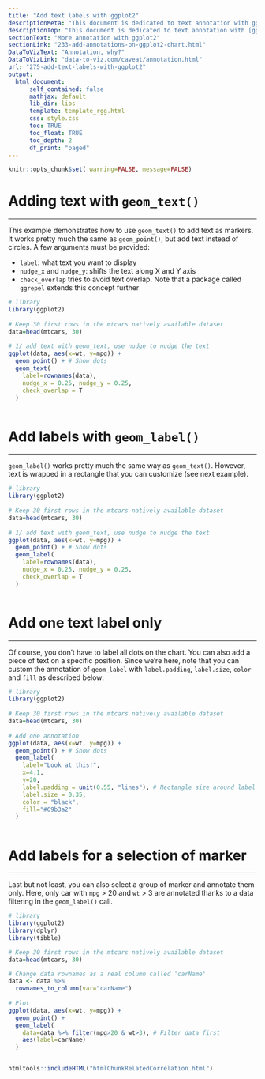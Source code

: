 ```yaml
---
title: "Add text labels with ggplot2"
descriptionMeta: "This document is dedicated to text annotation with ggplot2. It provides several examples with reproducible code showing how to use function like geom_label, geom_text."
descriptionTop: "This document is dedicated to text annotation with [ggplot2](ggplot2-package.html). It provides several examples with reproducible code showing how to use function like `geom_label` and `geom_text`."
sectionText: "More annotation with ggplot2"
sectionLink: "233-add-annotations-on-ggplot2-chart.html"
DataToVizText: "Annotation, why?"
DataToVizLink: "data-to-viz.com/caveat/annotation.html"
url: "275-add-text-labels-with-ggplot2"
output:
  html_document:
      self_contained: false    
      mathjax: default
      lib_dir: libs
      template: template_rgg.html
      css: style.css
      toc: TRUE
      toc_float: TRUE
      toc_depth: 2
      df_print: "paged"
---
```



```r
knitr::opts_chunk$set( warning=FALSE, message=FALSE)
```

<div class="container">



# Adding text with `geom_text()`
***

<div class = "row">

<div class = "col-md-6  col-sm-12 align-self-center">

This example demonstrates how to use `geom_text()` to add text as markers. It works pretty much the same as `geom_point()`, but add text instead of circles. A few arguments must be provided:  

- `label`: what text you want to display
- `nudge_x` and `nudge_y`: shifts the text along X and Y axis
- `check_overlap` tries to avoid text overlap. Note that a package called `ggrepel` extends this concept further

</div>


<div class = "col-md-6  col-sm-12">

```r
# library
library(ggplot2)
 
# Keep 30 first rows in the mtcars natively available dataset
data=head(mtcars, 30)
 
# 1/ add text with geom_text, use nudge to nudge the text
ggplot(data, aes(x=wt, y=mpg)) +
  geom_point() + # Show dots
  geom_text(
    label=rownames(data), 
    nudge_x = 0.25, nudge_y = 0.25, 
    check_overlap = T
  )
```
</div>
</div>



```r
```







# Add labels with `geom_label()`
***

<div class = "row">

<div class = "col-md-6  col-sm-12 align-self-center">

`geom_label()` works pretty much the same way as `geom_text()`. However, text is wrapped in a rectangle that you can customize (see next example).
</div>


<div class = "col-md-6  col-sm-12">

```r
# library
library(ggplot2)
 
# Keep 30 first rows in the mtcars natively available dataset
data=head(mtcars, 30)
 
# 1/ add text with geom_text, use nudge to nudge the text
ggplot(data, aes(x=wt, y=mpg)) +
  geom_point() + # Show dots
  geom_label(
    label=rownames(data), 
    nudge_x = 0.25, nudge_y = 0.25, 
    check_overlap = T
  )
```
</div>
</div>



```r
```





# Add one text label only
***

<div class = "row">

<div class = "col-md-6  col-sm-12 align-self-center">

Of course, you don't have to label all dots on the chart. You can also add a piece of text on a specific position. Since we're here, note that you can custom the annotation of `geom_label` with `label.padding`, `label.size`, `color` and `fill` as described below:
</div>


<div class = "col-md-6  col-sm-12">

```r
# library
library(ggplot2)
 
# Keep 30 first rows in the mtcars natively available dataset
data=head(mtcars, 30)
 
# Add one annotation
ggplot(data, aes(x=wt, y=mpg)) +
  geom_point() + # Show dots
  geom_label(
    label="Look at this!", 
    x=4.1,
    y=20,
    label.padding = unit(0.55, "lines"), # Rectangle size around label
    label.size = 0.35,
    color = "black",
    fill="#69b3a2"
  )
```
</div>
</div>



```r
```






# Add labels for a selection of marker
***

<div class = "row">

<div class = "col-md-6  col-sm-12 align-self-center">

Last but not least, you can also select a group of marker and annotate them only. Here, only car with `mpg` > 20 and `wt` > 3 are annotated thanks to a data filtering in the `geom_label()` call.
</div>


<div class = "col-md-6  col-sm-12">

```r
# library
library(ggplot2)
library(dplyr)
library(tibble)

# Keep 30 first rows in the mtcars natively available dataset
data=head(mtcars, 30)

# Change data rownames as a real column called 'carName'
data <- data %>%
  rownames_to_column(var="carName")
  
# Plot
ggplot(data, aes(x=wt, y=mpg)) +
  geom_point() + 
  geom_label( 
    data=data %>% filter(mpg>20 & wt>3), # Filter data first
    aes(label=carName)
  )
```
</div>
</div>



```r
```








<!-- Close container -->
</div>




```r
htmltools::includeHTML("htmlChunkRelatedCorrelation.html")
```
